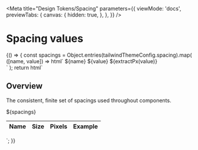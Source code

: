 

<Meta
  title="Design Tokens/Spacing"
  parameters={{
    viewMode: 'docs',
    previewTabs: {
      canvas: {
        hidden: true,
      },
    },
  }}
/>

# Spacing values

<Story name="Spacing">
  {() => {
    const spacings = Object.entries(tailwindThemeConfig.spacing).map(
      ([name, value]) => html`
        <tr>
          <td class="py-2 text-center border-b border-demo-dark-gray">
            ${name}
          </td>
          <td class="py-2 text-center border-b border-demo-dark-gray">
            ${value}
          </td>
          <td class="py-2 text-center border-b border-demo-dark-gray">
            ${extractPx(value)}
          </td>
          <td class="py-2 text-center border-b border-demo-dark-gray">
            <div class="rounded h-6 bg-demo-dark-blue w-${name}"></div>
          </td>
        </tr>
      `
    );
    return html`
      <div class="prose">
        <h2 class="group flex whitespace-pre-wrap mb-0" id="overview">
          <span class="sr-only">Overview</span>
        </h2>
        <p>
          The consistent, finite set of spacings used throughout components.
        </p>
        <div class="mt-10"></div>
      </div>
      <table
        class="w-full rounded-2xl table-auto shadow-lg border bg-demo-light-gray overflow-hidden"
      >
        <thead class="text-xl font-display">
          <tr class="border border-neutral-gray-700 bg-demo-dark-gray">
            <th scope="col" class="p-3 font-semibold text-neutral-white">
              Name
            </th>
            <th scope="col" class="p-3 font-semibold text-neutral-white">
              Size
            </th>
            <th scope="col" class="p-3 font-semibold text-neutral-white">
              Pixels
            </th>
            <th scope="col" class="p-3 font-semibold text-neutral-white">
              Example
            </th>
          </tr>
        </thead>
        <tbody class="font-body">
          ${spacings}
        </tbody>
      </table>
    `;
  }}
</Story>
